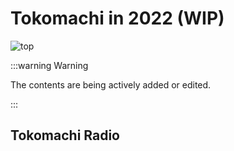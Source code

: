 ---
---


# Tokomachi in 2022 (WIP)

![top](./top/top_04.jpg)

:::warning Warning

The contents are being actively added or edited.

:::

## Tokomachi Radio
